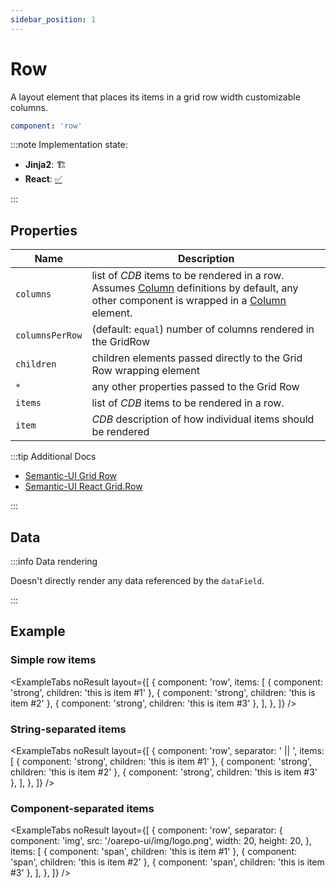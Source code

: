 ```yaml
---
sidebar_position: 1
---
```



# Row

A layout element that places its items in a grid row width
customizable columns.

```yaml
component: 'row'
```

:::note Implementation state:

- **Jinja2**: 🏗
- **React**: [✅](https://github.com/oarepo/react-generative-ui/blob/master/src/components/structural/Row.tsx)

:::

## Properties

| Name            | Description                                                                                                                                                 |
| --------------- | ----------------------------------------------------------------------------------------------------------------------------------------------------------- |
| `columns`       | list of _CDB_ items to be rendered in a row. Assumes [Column](column) definitions by default, any other component is wrapped in a [Column](column) element. |
| `columnsPerRow` | (default: `equal`) number of columns rendered in the GridRow                                                                                                |
| `children`      | children elements passed directly to the Grid Row wrapping element                                                                                          |
| `*`             | any other properties passed to the Grid Row                                                                                                                 |
| `items`         | list of _CDB_ items to be rendered in a row.                                                                                                                |
| `item`          | _CDB_ description of how individual items should be rendered                                                                                                |

:::tip Additional Docs

- [Semantic-UI Grid Row](https://semantic-ui.com/collections/grid.html#grouping)
- [Semantic-UI React Grid.Row](https://react.semantic-ui.com/collections/grid/)

:::

## Data

<!-- TODO: does element render any data given by `data` path? -->

:::info Data rendering

Doesn't directly render any data referenced by the `dataField`.

:::

## Example

### Simple row items

<ExampleTabs
  noResult
  layout={[
    {
      component: 'row',
      items: [
        { component: 'strong', children: 'this is item #1' },
        { component: 'strong', children: 'this is item #2' },
        { component: 'strong', children: 'this is item #3' },
      ],
    },
  ]}
/>

### String-separated items

<ExampleTabs
  noResult
  layout={[
    {
      component: 'row',
      separator: ' || ',
      items: [
        { component: 'strong', children: 'this is item #1' },
        { component: 'strong', children: 'this is item #2' },
        { component: 'strong', children: 'this is item #3' },
      ],
    },
  ]}
/>

### Component-separated items

<ExampleTabs
  noResult
  layout={[
    {
      component: 'row',
      separator: {
        component: 'img',
        src: '/oarepo-ui/img/logo.png',
        width: 20,
        height: 20,
      },
      items: [
        { component: 'span', children: 'this is item #1' },
        { component: 'span', children: 'this is item #2' },
        { component: 'span', children: 'this is item #3' },
      ],
    },
  ]}
/>

